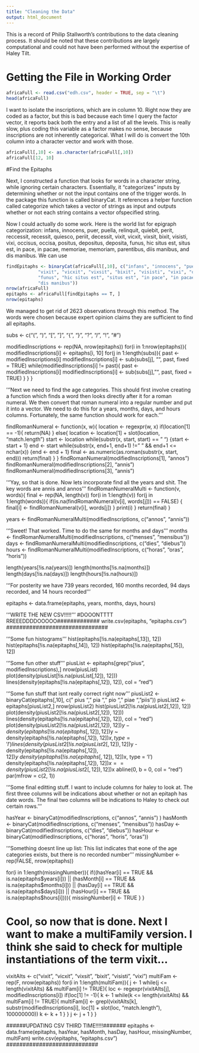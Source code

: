 ```yaml
---
title: "Cleaning the Data"
output: html_document
---
```


This is a record of Philip Stallworth's contributions to the data cleaning process. It should be noted that these contributions are largely computational and could not have been performed without the expertise of Haley Tilt. 

# Getting the File in Working Order
```r
africaFull <- read.csv("edh.csv", header = TRUE, sep = "\t")
head(africaFull)
```

I want to isolate the inscriptions, which are in column 10. Right now they are coded as a factor,
but this is bad because each time I query the factor vector, it reports back both the entry
and a list of all the levels. This is really slow, plus coding this variable as a factor makes no sense, because inscriptions are not inherently categorical. What I will do is convert the 10th column into a character vector and work with those.

```r
africaFull[,10] <- as.character(africaFull[,10])
africaFull[12, 10]
```

#Find the Epitaphs 

Next, I constructed a function that looks for words in a character string, while ignoring certain characters. Essentially, it "categorizes" inputs by determining whether or not the input contains one of the trigger words. In the package this function is called binaryCat. It references a helper function called categorize which takes a vector of strings as input and outputs whether or not each string contains a  vector ofspecified string.

Now I could actually do some work. Here is the world list for epigraph categorization:
infans, innocens, puer, puella, relinquit, quiebit, perit, reccessit, recessit, quiesco, periit, decessit,
vixit, vicxit, vixsit, bixit, visisti, vixi, occisus, occisa, positus, depositus, deposita,
funus, hic situs est, situs est, in pace, in pacae, memoriae, memoriam, parentibus, diis manibus, and
dis manibus. We can use 

```r
findEpitaphs <- binaryCat(africaFull[,10], c("infans", "innocens", "puer", "puella", "relinquit", "quiebit", "perit", "reccessit", "recessit", "quiesco", "periit", "decessit", 
            "vixit", "vicxit", "vixsit", "bixit", "visisti", "vixi", "occisus", "occisa", "positus", "depositus", "deposita",
            "funus", "hic situs est", "situs est", "in pace", "in pacae", "memoriae", "memoriam", "parentibus", "diis manibus",
            "dis manibus"))
nrow(africaFull)
epitaphs <- africaFull[findEpitaphs == T, ]
nrow(epitaphs)
```

We managed to get rid of 2623 observations through this method. The words were chosen because expert opinion claims they are sufficient to find all epitaphs. 

subs <- c("(", ")", "[", "]", "{", "}", "?", "/", "!", "#")

modifiedInscriptions <- rep(NA, nrow(epitaphs)) 
for(i in 1:nrow(epitaphs)){
  modifiedInscriptions[i] <- epitaphs[i, 10]
  for(j in 1:length(subs)){
    past <- modifiedInscriptions[i]
    modifiedInscriptions[i] <- sub(subs[j], "", past, fixed = TRUE)
    while(modifiedInscriptions[i] != past){
      past <- modifiedInscriptions[i]
      modifiedInscriptions[i] <- sub(subs[j], "", past, fixed = TRUE)
    }
  }
}


'''Next we need to find the age categories. This should first involve creating a function which finds a word 
then looks directly after it for a roman numeral. We then convert that roman numeral into a regular number and put it into a vector. We need to do this
for a years, months, days, and hours columns. Fortunately, the same function should work for each. '''

findRomanNumeral <- function(x, w){
  location <- regexpr(w, x)
  if(location[1] == -1){
    return(NA)
  }
  else{
  location <- location[1] + slot(location, "match.length")
  start <- location
  while(substr(x, start, start) == " ") {start <- start + 1}
  end <- start
  while(substr(x, end+1, end+1) != " " && end+1 <= nchar(x)) {end <- end + 1}
  final <- as.numeric(as.roman(substr(x, start, end)))
  return(final)
  }
}
findRomanNumeral(modifiedInscriptions[1], "annos")
findRomanNumeral(modifiedInscriptions[2], "annis")
findRomanNumeral(modifiedInscriptions[3], "annis")

'''Yay, so that is done. Now lets incorporate find all the years and shit. The key words are annis and annos'''
findRomanNumeralMulti <- function(v, words){
  final <- rep(NA, length(v))
  for(i in 1:length(v))
    for(j in 1:length(words)){
      if(is.na(findRomanNumeral(v[i], words[j])) == FALSE) {
        final[i] <- findRomanNumeral(v[i], words[j])
      }
    print(i)
  }
  return(final)
}

years <- findRomanNumeralMulti(modifiedInscriptions, c("annos", "annis"))

'''Sweet! That worked. Time to do the same for months and days '''
months <- findRomanNumeralMulti(modifiedInscriptions, c("menses", "mensibus"))
days <- findRomanNumeralMulti(modifiedInscriptions, c("dies", "diebus"))
hours <- findRomanNumeralMulti(modifiedInscriptions, c("horas", "oras", "horis"))

length(years[!is.na(years)])
length(months[!is.na(months)])
length(days[!is.na(days)])
length(hours[!is.na(hours)])

'''For posterity we have 739 years recorded, 
160 months recorded, 94 days recorded, and 14 hours recorded'''
 
epitaphs <- data.frame(epitaphs, years, months, days, hours)

'''WRITE THE NEW CSV!!!!!'''
#DOOONTTTT RREEEDDDDOOOOO#############
write.csv(epitaphs, "epitaphs.csv")
###############################

'''Some fun histograms'''
hist(epitaphs[!is.na(epitaphs[,13]), 12])
hist(epitaphs[!is.na(epitaphs[,14]), 12])
hist(epitaphs[!is.na(epitaphs[,15]), 12])


'''Some fun other stuff'''
piusList <- epitaphs[grep("pius", modifiedInscriptions),]
nrow(piusList)
plot(density(piusList[!is.na(piusList[,12]), 12]))
lines(density(epitaphs[!is.na(epitaphs[,12]), 12]), col = "red")


'''Some fun stuff that isnt really correct right now'''
piusList2 <- binaryCat(epitaphs[,10], c(" pius ", " pia ", " pio ", " piae ", "piis"))
piusList2 <- epitaphs[piusList2,]
nrow(piusList2)
hist(piusList2[!is.na(piusList2[,12]), 12])
plot(density(piusList2[!is.na(piusList2[,12]), 12]))
lines(density(epitaphs[!is.na(epitaphs[,12]), 12]), col = "red")
plot(density(piusList2[!is.na(piusList2[,12]), 12])$y - density(epitaphs[!is.na(epitaphs[,12]), 12])$y ~ density(epitaphs[!is.na(epitaphs[,12]), 12])$x, type = 'l')
lines(density(piusList2[!is.na(piusList2[,12]), 12])$y - density(epitaphs[!is.na(epitaphs[,12]), 12])$y ~ density(epitaphs[!is.na(epitaphs[,12]), 12])$x, type = 'l')
density(epitaphs[!is.na(epitaphs[,12]), 12])$x == density(piusList2[!is.na(piusList2[,12]), 12])$x
abline(0, b = 0, col = "red")
par(mfrow = c(2, 1))


'''Some final editting stuff. I want to include columns for haley to look at. The first three columns will be indications about whether or not an epitaph has date words. 
The final two columns will be indications to Haley to check out certain rows. '''

hasYear <- binaryCat(modifiedInscriptions, c("annos", "annis") )
hasMonth <- binaryCat(modifiedInscriptions, c("menses", "mensibus"))
hasDay <- binaryCat(modifiedInscriptions, c("dies", "diebus"))
hasHour <- binaryCat(modifiedInscriptions, c("horas", "horis", "oras"))

'''Something doesnt line up list: This list indicates that eone of the age categories exists, but there is no recorded number'''
missingNumber <- rep(FALSE, nrow(epitaphs))

for(i in 1:length(missingNumber)){
  if((hasYear[i] == TRUE && is.na(epitaphs$years[i])) || (hasMonth[i] == TRUE && is.na(epitaphs$months[i])) || (hasDay[i] == TRUE && is.na(epitaphs$days[i])) || (hasHour[i] == TRUE && is.na(epitaphs$hours[i]))){
    missingNumber[i] <- TRUE
  }
}

# Cool, so now that is done. Next I want to make a multiFamily version. I think she said to check for multiple instantiations of the term vixit...
vixitAlts <- c("vixit", "vicxit", "vixsit", "bixit", "visisti", "vixi")
multiFam <- rep(F, nrow(epitaphs))
for(i in 1:length(multiFam)){
  j <- 1
  while(j <= length(vixitAlts) && multiFam[i] != TRUE){
    loc <- regexpr(vixitAlts[j], modifiedInscriptions[i])
    if(loc[1] != -1){
        k <- 1
        while(k <= length(vixitAlts) && multiFam[i] != TRUE){
          multiFam[i] <- grepl(vixitAlts[k], substr(modifiedInscriptions[i], loc[1] + slot(loc, "match.length"), 100000000))
          k <- k + 1
        }
    }
    j <- j + 1
    }
}

######UPDATING CSV THIRD TIME!!!!!#######
epitaphs <- data.frame(epitaphs, hasYear, hasMonth, hasDay, hasHour, missingNumber, multiFam)
write.csv(epitaphs, "epitaphs.csv")
############################


